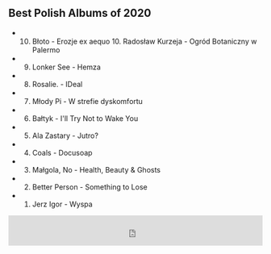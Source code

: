 ## Best Polish Albums of 2020

- 10. Błoto - Erozje
      ex aequo 10. Radosław Kurzeja - Ogród Botaniczny w Palermo
- 9. Lonker See - Hemza
- 8. Rosalie. - IDeal
- 7. Młody Pi - W strefie dyskomfortu
- 6. Bałtyk - I'll Try Not to Wake You
- 5. Ala Zastary - Jutro?
- 4. Coals - Docusoap
- 3. Małgola, No - Health, Beauty & Ghosts
- 2. Better Person - Something to Lose
- 1. Jerz Igor - Wyspa

<iframe width="100%" height="60" src="https://player-widget.mixcloud.com/widget/iframe/?hide_cover=1&mini=1&light=1&feed=%2Fkrzysztof-ciach%2Fpolonez-12012021-podsumowanie-2020-najlepsze-albumy-top-10%2F" frameborder="0" ></iframe>
